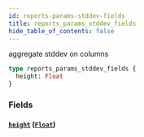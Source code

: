 ```yaml
---
id: reports-params-stddev-fields
title: reports_params_stddev_fields
hide_table_of_contents: false
---
```


aggregate stddev on columns

```graphql
type reports_params_stddev_fields {
  height: Float
}
```

### Fields

#### [`height`](#) ([`Float`](/07-graphql/scalars/float))
